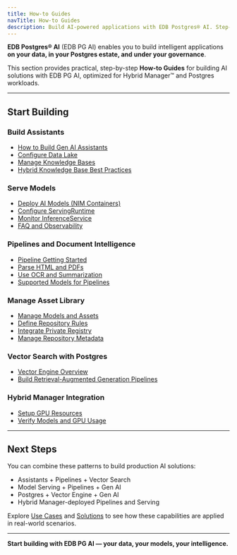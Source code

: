 ```yaml
---
title: How-to Guides
navTitle: How-to Guides
description: Build AI-powered applications with EDB Postgres® AI. Step-by-step guides to use Gen AI, Pipelines, Model Serving, Asset Library, and Vector Engine on your data.
---
```


**EDB Postgres® AI** (EDB PG AI) enables you to build intelligent applications **on your data, in your Postgres estate, and under your governance**.

This section provides practical, step-by-step **How-to Guides** for building AI solutions with EDB PG AI, optimized for Hybrid Manager™ and Postgres workloads.

---

## Start Building

### Build Assistants

- [How to Build Gen AI Assistants](./gen-ai)
- [Configure Data Lake](./gen-ai/configure-datalake.mdx)
- [Manage Knowledge Bases](./gen-ai/manage-knowledge-base.mdx)
- [Hybrid Knowledge Base Best Practices](./gen-ai/hybrid-kb-best-practices.mdx)

### Serve Models

- [Deploy AI Models (NIM Containers)](./model-serving/deploy-nim-container.mdx)
- [Configure ServingRuntime](./model-serving/configure-servingruntime.mdx)
- [Monitor InferenceService](./model-serving/monitor-inferenceservice.mdx)
- [FAQ and Observability](./model-serving/faq.mdx)

### Pipelines and Document Intelligence

- [Pipeline Getting Started](/edb-postgres-ai/ai-factory/pipeline/gettingstarted)
- [Parse HTML and PDFs](/edb-postgres-ai/ai-factory/pipeline/preparers/examples)
- [Use OCR and Summarization](/edb-postgres-ai/ai-factory/pipeline/preparers/examples)
- [Supported Models for Pipelines](/edb-postgres-ai/ai-factory/pipeline/models/supported-models)

### Manage Asset Library

- [Manage Models and Assets](./model-library)
- [Define Repository Rules](./model-library/define-repository-rules.mdx)
- [Integrate Private Registry](./model-library/integrate-private-registry.mdx)
- [Manage Repository Metadata](./model-library/manage-repository-metadata.mdx)

### Vector Search with Postgres

- [Vector Engine Overview](/edb-postgres-ai/ai-factory/vector-engine)
- [Build Retrieval-Augmented Generation Pipelines](./gen-ai/hybrid-kb-best-practices.mdx)

### Hybrid Manager Integration

- [Setup GPU Resources](/edb-postgres-ai/ai-factory/learn/how-to/ai-factory/setup-gpu.mdx)
- [Verify Models and GPU Usage](/edb-postgres-ai/ai-factory/learn/how-to/ai-factory/verify-models.mdx)

---

## Next Steps

You can combine these patterns to build production AI solutions:

- Assistants + Pipelines + Vector Search
- Model Serving + Pipelines + Gen AI
- Postgres + Vector Engine + Gen AI
- Hybrid Manager-deployed Pipelines and Serving

Explore [Use Cases](../use-cases.mdx) and [Solutions](../solutions.mdx) to see how these capabilities are applied in real-world scenarios.

---

**Start building with EDB PG AI — your data, your models, your intelligence.**

